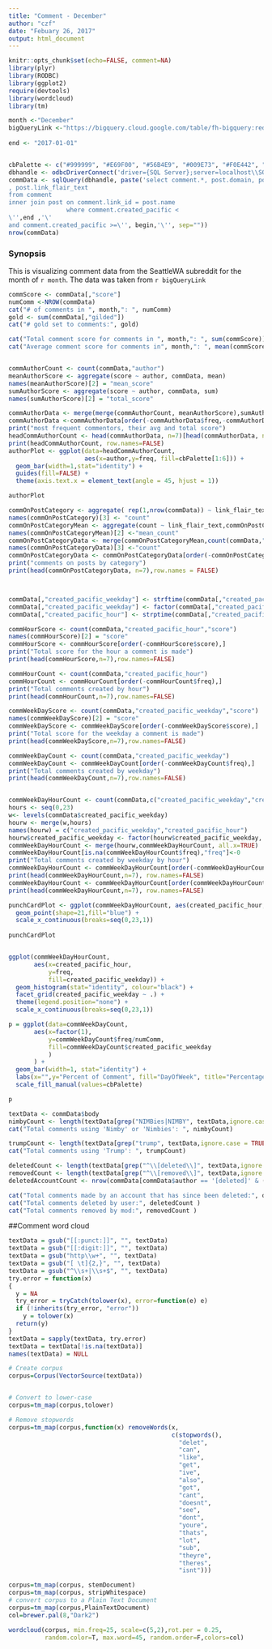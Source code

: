 ```yaml
---
title: "Comment - December"
author: "czf"
date: "Febuary 26, 2017"
output: html_document
---
```



```r
knitr::opts_chunk$set(echo=FALSE, comment=NA)
library(plyr)
library(RODBC)
library(ggplot2)
require(devtools)
library(wordcloud)
library(tm)

month <-"December"
bigQueryLink <-"https://bigquery.cloud.google.com/table/fh-bigquery:reddit_comments.2016_12"
                                                                        begin <- "2016-12-01"
end <- "2017-01-01"


cbPalette <- c("#999999", "#E69F00", "#56B4E9", "#009E73", "#F0E442", "#0072B2", "#D55E00", "#CC79A7")
dbhandle <- odbcDriverConnect('driver={SQL Server};server=localhost\\SQLEXPRESS;database=SeattleWA_subreddit;trusted_connection=true')
commData <- sqlQuery(dbhandle, paste('select comment.*, post.domain, post.author as \'post_author\' 
, post.link_flair_text 
from comment
inner join post on comment.link_id = post.name
                where comment.created_pacific <
\'',end ,'\'
and comment.created_pacific >=\'', begin,'\'', sep=""))
nrow(commData)
```

### Synopsis 
This is visualizing comment data from the SeattleWA subreddit for the month of `r month`.  The data was taken from `r bigQueryLink`

```r
commScore <- commData[,"score"]
numComm <-NROW(commData)
cat("# of comments in ", month,": ", numComm) 
gold <- sum(commData[,"gilded"])
cat("# gold set to comments:", gold)

cat("Total comment score for comments in ", month,": ", sum(commScore))
cat("Average comment score for comments in", month,": ", mean(commScore))


commAuthorCount <- count(commData,"author")
meanAuthorScore <- aggregate(score ~ author, commData, mean)
names(meanAuthorScore)[2] = "mean_score"
sumAuthorScore <- aggregate(score ~ author, commData, sum)
names(sumAuthorScore)[2] = "total_score"

commAuthorData <- merge(merge(commAuthorCount, meanAuthorScore),sumAuthorScore)
commAuthorData <-commAuthorData[order(-commAuthorData$freq,-commAuthorData$mean_score),]
print("most frequent commentors, their avg and total score")
headCommAuthorCount <- head(commAuthorData, n=7)[head(commAuthorData, n=7)$author != '[deleted]',]
print(headCommAuthorCount, row.names=FALSE)
authorPlot <- ggplot(data=headCommAuthorCount, 
                     aes(x=author,y=freq, fill=cbPalette[1:6])) +
  geom_bar(width=1,stat="identity") +
  guides(fill=FALSE) +
  theme(axis.text.x = element_text(angle = 45, hjust = 1))

authorPlot

commOnPostCategory <- aggregate( rep(1,nrow(commData)) ~ link_flair_text + link_id,commData,sum)
names(commOnPostCategory)[3] <- "count"
commOnPostCategoryMean <- aggregate(count ~ link_flair_text,commOnPostCategory,mean)
names(commOnPostCategoryMean)[2] <-"mean_count"
commOnPostCategoryData <- merge(commOnPostCategoryMean,count(commData,"link_flair_text"))
names(commOnPostCategoryData)[3] <-"count"
commOnPostCategoryData <- commOnPostCategoryData[order(-commOnPostCategoryData$count, -commOnPostCategoryData$mean_count),]
print("comments on posts by category")
print(head(commOnPostCategoryData, n=7),row.names = FALSE)



commData[,"created_pacific_weekday"] <- strftime(commData[,"created_pacific"],"%A")
commData[,"created_pacific_weekday"] <- factor(commData[,"created_pacific_weekday"], levels = c("Sunday","Monday","Tuesday","Wednesday", "Thursday", "Friday", "Saturday"))
commData[,"created_pacific_hour"] <- strptime(commData[,"created_pacific"],"%Y-%m-%d %H:%M:%S")$hour

commHourScore <- count(commData,"created_pacific_hour","score")
names(commHourScore)[2] = "score"
commHourScore <- commHourScore[order(-commHourScore$score),]
print("Total score for the hour a comment is made")
print(head(commHourScore,n=7),row.names=FALSE)

commHourCount <- count(commData,"created_pacific_hour")
commHourCount <- commHourCount[order(-commHourCount$freq),]
print("Total comments created by hour")
print(head(commHourCount,n=7),row.names=FALSE)

commWeekDayScore <- count(commData,"created_pacific_weekday","score")
names(commWeekDayScore)[2] = "score"
commWeekDayScore <- commWeekDayScore[order(-commWeekDayScore$score),]
print("Total score for the weekday a comment is made")
print(head(commWeekDayScore,n=7),row.names=FALSE)

commWeekDayCount <- count(commData,"created_pacific_weekday")
commWeekDayCount <- commWeekDayCount[order(-commWeekDayCount$freq),]
print("Total comments created by weekday")
print(head(commWeekDayCount,n=7),row.names=FALSE)


commWeekDayHourCount <- count(commData,c("created_pacific_weekday","created_pacific_hour"))
hours <- seq(0,23)
w<- levels(commData$created_pacific_weekday)
hourw <- merge(w,hours)
names(hourw) = c("created_pacific_weekday","created_pacific_hour")
hourw$created_pacific_weekday <- factor(hourw$created_pacific_weekday, levels(commData$created_pacific_weekday))
commWeekDayHourCount <- merge(hourw,commWeekDayHourCount, all.x=TRUE)
commWeekDayHourCount[is.na(commWeekDayHourCount$freq),"freq"]<-0
print("Total comments created by weekday by hour")
commWeekDayHourCount <- commWeekDayHourCount[order(-commWeekDayHourCount$freq),]
print(head(commWeekDayHourCount,n=7), row.names=FALSE)
commWeekDayHourCount <- commWeekDayHourCount[order(commWeekDayHourCount$freq),]
print(head(commWeekDayHourCount,n=7), row.names=FALSE)

punchCardPlot <- ggplot(commWeekDayHourCount, aes(created_pacific_hour,  created_pacific_weekday, size=freq)) + 
  geom_point(shape=21,fill="blue") +
  scale_x_continuous(breaks=seq(0,23,1))  
  
punchCardPlot


ggplot(commWeekDayHourCount, 
       aes(x=created_pacific_hour, 
           y=freq, 
           fill=created_pacific_weekday)) + 
  geom_histogram(stat="identity", colour="black") +
  facet_grid(created_pacific_weekday ~ .) +
  theme(legend.position="none") +
  scale_x_continuous(breaks=seq(0,23,1))

p = ggplot(data=commWeekDayCount,
       aes(x=factor(1),
           y=commWeekDayCount$freq/numComm,
           fill=commWeekDayCount$created_pacific_weekday
           )
       ) +
  geom_bar(width=1, stat="identity") +
  labs(x="",y="Percent of Comment", fill="DayOfWeek", title="Percentage of comments by DayOfWeek") +
  scale_fill_manual(values=cbPalette)

p
```
```r

textData <- commData$body
nimbyCount <- length(textData[grep("NIMBies|NIMBY", textData,ignore.case = TRUE)])
cat("Total comments using 'Nimby' or 'Nimbies': ", nimbyCount)
```
```r
trumpCount <- length(textData[grep("trump", textData,ignore.case = TRUE)])
cat("Total comments using 'Trump': ", trumpCount)
```


```r
deletedCount <- length(textData[grep("^\\[deleted\\]", textData,ignore.case = TRUE)])
removedCount <- length(textData[grep("^\\[removed\\]", textData,ignore.case = TRUE)])
deletedAccountCount <- nrow(commData[commData$author == '[deleted]' & (commData$body != "[deleted]"  & commData$body != "[removed]"),c("author", "body")])

cat("Total comments made by an account that has since been deleted:", deletedAccountCount)
cat("Total comments deleted by user:", deletedCount )
cat("Total comments removed by mod:", removedCount )
```


##Comment word cloud
```r
textData = gsub("[[:punct:]]", "", textData)
textData = gsub("[[:digit:]]", "", textData)
textData = gsub("http\\w+", "", textData)
textData = gsub("[ \t]{2,}", "", textData)
textData = gsub("^\\s+|\\s+$", "", textData)
try.error = function(x)
{
  y = NA
  try_error = tryCatch(tolower(x), error=function(e) e)
  if (!inherits(try_error, "error"))
    y = tolower(x)
  return(y)
}
textData = sapply(textData, try.error)
textData = textData[!is.na(textData)]
names(textData) = NULL

# Create corpus
corpus=Corpus(VectorSource(textData))


# Convert to lower-case
corpus=tm_map(corpus,tolower)

# Remove stopwords
corpus=tm_map(corpus,function(x) removeWords(x,
                                             c(stopwords(),
                                               "delet",
                                               "can",
                                               "like",
                                               "get",
                                               "ive",
                                               "also",
                                               "got",
                                               "cant",
                                               "doesnt",
                                               "see",
                                               "dont",
                                               "youre",
                                               "thats",
                                               "lot",
                                               "sub",
                                               "theyre",
                                               "theres",
                                               "isnt")))

corpus=tm_map(corpus, stemDocument)
corpus=tm_map(corpus, stripWhitespace)
# convert corpus to a Plain Text Document
corpus=tm_map(corpus,PlainTextDocument)
col=brewer.pal(8,"Dark2")

wordcloud(corpus, min.freq=25, scale=c(5,2),rot.per = 0.25,
          random.color=T, max.word=45, random.order=F,colors=col)
```

